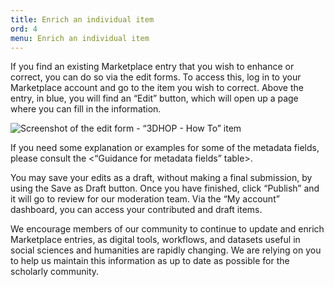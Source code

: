 ```yaml
---
title: Enrich an individual item
ord: 4
menu: Enrich an individual item
---
```

If you find an existing Marketplace entry that you wish to enhance or correct, you can do so via the edit forms. To access this, log in to your Marketplace account and go to the item you wish to correct. Above the entry, in blue, you will find an “Edit” button, which will open up a page where you can fill in the information.

![Screenshot of the edit form - “3DHOP - How To” item](/assets/images/edit_training.png "Screenshot of the edit form - “3DHOP - How To” item")

If you need some explanation or examples for some of the metadata fields, please consult the <“Guidance for metadata fields” table>. 

You may save your edits as a draft, without making a final submission, by using the Save as Draft button. Once you have finished, click “Publish” and it will go to review for our moderation team. Via the “My account” dashboard, you can access your contributed and draft items. 

We encourage members of our community to continue to update and enrich Marketplace entries, as digital tools, workflows, and datasets useful in social sciences and humanities are rapidly changing. We are relying on you to help us maintain this information as up to date as possible for the scholarly community. 
